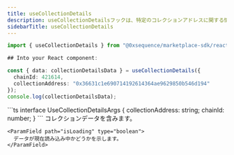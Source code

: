```yaml
---
title: useCollectionDetails
description: useCollectionDetailsフックは、特定のコレクションアドレスに関する情報を取得します。
sidebarTitle: useCollectionDetails
---
```


```ts
import { useCollectionDetails } from "@0xsequence/marketplace-sdk/react";

## Into your React component:

const { data: collectionDetailsData } = useCollectionDetails({
  chainId: 421614,
  collectionAddress: "0x36631c1e690714192614364ae9629850b546d194"
});
console.log(collectionDetailsData);
```

<ResponseField name="useCollectionDetails details">
  <ResponseField name="* params" />

  <Expandable>
    ```ts
    interface UseCollectionDetailsArgs {
      collectionAddress: string;
      chainId: number;
    }
    ```
  </Expandable>

  <ResponseField name="* return properties" />

  <Expandable>
    <ParamField path="data" type="Collection">
      コレクションデータを含みます。
    </ParamField>

    <ParamField path="isLoading" type="boolean">
      データが現在読み込み中かどうかを示します。
    </ParamField>
  </Expandable>
</ResponseField>
